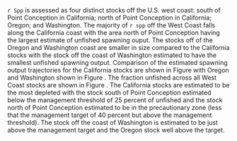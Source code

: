 
`r Spp` is assessed as four distinct stocks off the U.S. west coast: south of Point Conception in California; north of Point Conception in California; Oregon; and Washington. The majority of `r spp` off the West Coast falls along the California coast with the area north of Point Conception having the largest estimate of unfished spawning ouput.  The stocks off of the Oregon and Washington coast are smaller in size compared to the California stocks with the stock off the coast of Washington estimated to have the smallest unfished spawning output.  Comparison of the estimated spawning output trajectories for the California stocks are shown in Figure \ref{fig:ssb-ca-compare} with Oregon and Washington shown in Figure \ref{fig:ssb-orwa-compare}.  The fraction unfished across all West Coast stocks are shown in Figure \ref{fig:depl-compare}. The California stocks are estimated to be the most depleted with the stock south of Point Conception estimated below the management threshold of 25 percent of unfished and the stock north of Point Conception estimated to be in the precautionary zone (less that the management target of 40 percent but above the management threshold).  The stock off the coast of Washington is estimated to be just above the management target and the Oregon stock well above the target. 
